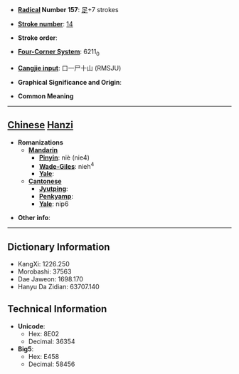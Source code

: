 * '''[[Wiktionary:Chinese radical index| Radical]] Number 157''': [[Wiktionary:Chinese radical index 足|足]]+7 strokes

* '''[[Wiktionary:Chinese total strokes index|Stroke number]]''': [[Wiktionary:Chinese total strokes index 14|14]]

* '''Stroke order''': 

* '''[[Wiktionary:Chinese four corner index|Four-Corner System]]''': 6211<sub>0</sub>

* '''[[Wiktionary:Chinese Cangjie index|Cangjie input]]''': 口一尸十山 (RMSJU)

* '''Graphical Significance and Origin''': 

* '''Common Meaning'''

----

== [[Chinese]] [[Hanzi]] ==

* '''Romanizations'''
** '''[[Mandarin]]'''
*** '''[[Pinyin]]''': niè (nie4)
*** '''[[Wade-Giles]]''': nieh<sup>4</sup>
*** '''[[Yale]]''': 
** '''[[Cantonese]]'''
*** '''[[Jyutping]]''':
*** '''[[Penkyamp]]''': 
*** '''[[Yale]]''': nip6

* '''Other info''': 

----

== Dictionary Information ==

* KangXi: 1226.250
* Morobashi: 37563
* Dae Jaweon: 1698.170
* Hanyu Da Zidian: 63707.140

== Technical Information ==

* '''Unicode''':
** Hex: 8E02
** Decimal: 36354
* '''Big5''':
** Hex: E458
** Decimal: 58456